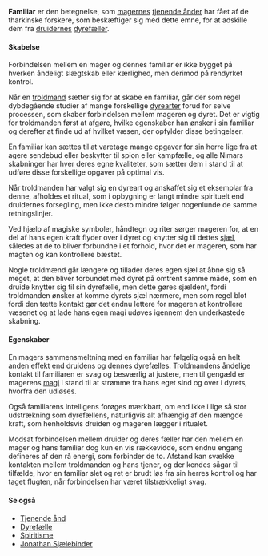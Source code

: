 {{title:Familiar}}
{{author:Laura Holmegaard}}
{{timestamp:2011-01-20T16:21:58Z}}
{{copyright:Familiar}}
'''Familiar''' er den betegnelse, som [[mager|magernes]] [[tjenende ånd|tjenende ånder]] har fået af de tharkinske forskere, som beskæftiger sig med dette emne, for at adskille dem fra [[druide]]rnes [[dyrefælle|dyrefæller]].

====Skabelse====
Forbindelsen mellem en mager og dennes familiar er ikke bygget på hverken åndeligt slægtskab eller kærlighed, men derimod på rendyrket kontrol.

Når en [[troldmand]] sætter sig for at skabe en familiar, går der som regel dybdegående studier af mange forskellige [[fauna|dyrearter]] forud for selve processen, som skaber forbindelsen mellem mageren og dyret. Det er vigtig for troldmanden først at afgøre, hvilke egenskaber han ønsker i sin familiar og derefter at finde ud af hvilket væsen, der opfylder disse betingelser.

En familiar kan sættes til at varetage mange opgaver for sin herre lige fra at agere sendebud eller beskytter til spion eller kampfælle, og alle Nimars skabninger har hver deres egne kvaliteter, som sætter dem i stand til at udføre disse forskellige opgaver på optimal vis.

Når troldmanden har valgt sig en dyreart og anskaffet sig et eksemplar fra denne, afholdes et ritual, som i opbygning er langt mindre spirituelt end druidernes forsegling, men ikke desto mindre følger nogenlunde de samme retningslinjer.

Ved hjælp af magiske symboler, håndtegn og riter sørger mageren for, at en del af hans egen kraft flyder over i dyret og knytter sig til dettes [[sjæl]], således at de to bliver forbundne i et forhold, hvor det er mageren, som har magten og kan kontrollere bæstet.

Nogle troldmænd går længere og tillader deres egen sjæl at åbne sig så meget, at den bliver forbundet med dyret på omtrent samme måde, som en druide knytter sig til sin dyrefælle, men dette gøres sjældent, fordi troldmanden ønsker at komme dyrets sjæl nærmere, men som regel blot fordi den tætte kontakt gør det endnu lettere for mageren at kontrollere væsenet og at lade hans egen magi udøves igennem den underkastede skabning.

====Egenskaber====
En magers sammensmeltning med en familiar har følgelig også en helt anden effekt end druidens og dennes dyrefælles. Troldmandens åndelige kontakt til familiaren er svag og besværlig at justere, men til gengæld er magerens [[magi]] i stand til at strømme fra hans eget sind og over i dyrets, hvorfra den udløses.

Også familiarens intelligens forøges mærkbart, om end ikke i lige så stor udstrækning som dyrefællens, naturligvis alt afhængig af den mængde kraft, som henholdsvis druiden og mageren lægger i ritualet.

Modsat forbindelsen mellem druider og deres fæller har den mellem en mager og hans familiar dog kun en vis rækkevidde, som endnu engang defineres af den rå energi, som forbinder de to. Afstand kan svække kontakten mellem troldmanden og hans tjener, og der kendes sågar til tilfælde, hvor en familiar slet og ret er brudt løs fra sin herres kontrol og har taget flugten, når forbindelsen har været tilstrækkeligt svag.

====Se også====
*[[Tjenende ånd]]
*[[Dyrefælle]]
*[[Spiritisme]]
*[[Jonathan Sjælebinder]]